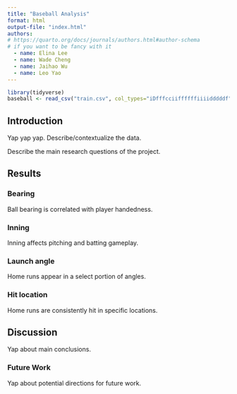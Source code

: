 ```yaml
---
title: "Baseball Analysis"
format: html
output-file: "index.html"
authors:
# https://quarto.org/docs/journals/authors.html#author-schema
# if you want to be fancy with it
  - name: Elina Lee
  - name: Wade Cheng 
  - name: Jaihao Wu
  - name: Leo Yao
---
```


```r
library(tidyverse)
baseball <- read_csv("train.csv", col_types="iDfffcciiffffffiiiidddddf")
```

## Introduction

Yap yap yap. Describe/contextualize the data.

Describe the main research questions of the project.

## Results

### Bearing

Ball bearing is correlated with player handedness.

### Inning

Inning affects pitching and batting gameplay.

### Launch angle

Home runs appear in a select portion of angles.

### Hit location

Home runs are consistently hit in specific locations.

## Discussion

Yap about main conclusions.

### Future Work

Yap about potential directions for future work.